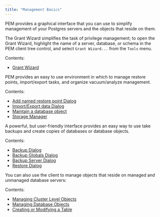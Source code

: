 ```yaml
---
title: "Management Basics"
---
```


<div id="toc_pem_management_basics" class="registered_link"></div>

PEM provides a graphical interface that you can use to simplify management of your Postgres servers and the objects that reside on them.

The Grant Wizard simplifies the task of privilege management; to open the Grant Wizard, highlight the name of a server, database, or schema in the PEM client tree control, and select `Grant Wizard...` from the `Tools` menu.

Contents:

-   [Grant Wizard](01_grant_wizard)

PEM provides an easy to use environment in which to manage restore points, import/export tasks, and organize vacuum/analyze management.

Contents:

-   [Add named restore point Dialog](02_add_restore_point_dialog)
-   [Import/Export data Dialog](03_import_export_data)
-   [Maintain a database object](04_maintenance)
-   [Storage Manager](05_storage_manager)

A powerful, but user-friendly interface provides an easy way to use take backups and create copies of databases or database objects.

Contents:

-   [Backup Dialog](06_backup_dialog)
-   [Backup Globals Dialog](07_backup_globals_dialog)
-   [Backup Server Dialog](08_backup_server_dialog)
-   [Restore Dialog](09_restore_dialog)

You can also use the client to manage objects that reside on managed and unmanaged database servers:

Contents:

-   [Managing Cluster Level Objects](10_managing_cluster_objects)
-   [Managing Database Objects](11_managing_database_objects)
-   [Creating or Modifying a Table](12_modifying_tables)
